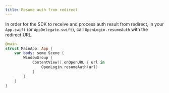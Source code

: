 ```yaml
---
title: Resume auth from redirect
---
```


In order for the SDK to receive and process auth result from redirect, in your `App.swift` (or `AppDelegate.swift`), call `OpenLogin.resumeAuth` with
the redirect URL.

```swift
@main
struct MainApp: App {
    var body: some Scene {
        WindowGroup {
            ContentView().onOpenURL { url in
                OpenLogin.resumeAuth(url)
            }
        }
    }
}
```
